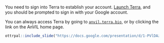 You need to sign into Terra to establish your account. [Launch Terra](https://anvil.terra.bio/#workspaces), and you should be prompted to sign in with your Google account.

You can always access Terra by going to [`anvil.terra.bio`](https://anvil.terra.bio/), or by clicking the link on the AnVIL home page.

```r
ottrpal::include_slide("https://docs.google.com/presentation/d/1-PVlDAzmDncjcCHIy9ZyR3ROyPpfjrg46LhEQopDc1Q/edit#slide=id.g22c9add987a_0_5")
```